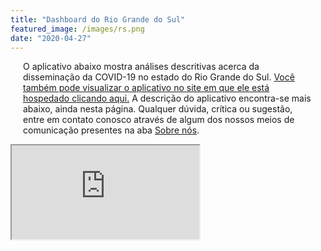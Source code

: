 ```yaml
---
title: "Dashboard do Rio Grande do Sul"
featured_image: /images/rs.png
date: "2020-04-27"
---
```


<div style="padding-right: 20px; padding-left: 20px;">

O aplicativo abaixo mostra análises descritivas acerca da disseminação da COVID-19 no estado do Rio Grande do Sul. <a href="https://mhbarbian.shinyapps.io/covid19_rs/" target="_blank">Você também pode visualizar o aplicativo no site em que ele está hospedado clicando aqui.</a> A descrição do aplicativo encontra-se mais abaixo, ainda nesta página. Qualquer dúvida, crítica ou sugestão, entre em contato conosco através de algum dos nossos meios de comunicação presentes na aba [Sobre nós](/about/index.html).
  
</div>

<div class="container" style="padding-right: 0px;padding-left: 0px;">
  <iframe class="responsive-iframe" src ="https://mhbarbian.shinyapps.io/covid19_rs/"/>
</div>

